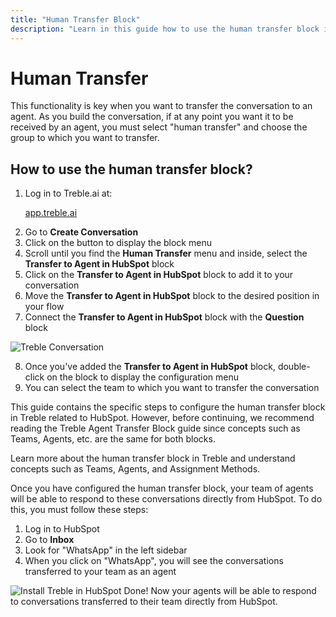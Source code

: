 ```yaml
---
title: "Human Transfer Block"
description: "Learn in this guide how to use the human transfer block in Treble. This block allows your conversations to be transferred to a human agent. Your team of agents will be able to respond to these conversations directly from HubSpot."
---
```


# Human Transfer

This functionality is key when you want to transfer the conversation to an agent. As you build the conversation, if at any point you want it to be received by an agent, you must select "human transfer" and choose the group to which you want to transfer.

## How to use the human transfer block?

1. Log in to Treble.ai at: <a class="article-link" href="https://app.treble.ai"><p>app.treble.ai</p><Icon icon="arrow-up-right-from-square" iconType="solid" /></a>
2. Go to **Create Conversation**
3. Click on the <Icon icon="square-plus" iconType="solid" /> button to display the block menu
4. Scroll until you find the **Human Transfer** menu and inside, select the **Transfer to Agent in HubSpot** block
5. Click on the **Transfer to Agent in HubSpot** block to add it to your conversation
6. Move the **Transfer to Agent in HubSpot** block to the desired position in your flow
7. Connect the **Transfer to Agent in HubSpot** block with the **Question** block

<img src="/images/human-transfer-1.gif" alt="Treble Conversation" />

8. Once you've added the **Transfer to Agent in HubSpot** block, double-click on the block to display the configuration menu
9. You can select the team to which you want to transfer the conversation

This guide contains the specific steps to configure the human transfer block in Treble related to HubSpot. However, before continuing, we recommend reading the Treble Agent Transfer Block guide since concepts such as Teams, Agents, etc. are the same for both blocks.

<Card title="Human Transfer" horizontal icon="diagram-next" href="/en/docs/build-with-treble/blocks/agent">
  Learn more about the human transfer block in Treble and understand concepts such as Teams, Agents, and Assignment Methods.
</Card>

Once you have configured the human transfer block, your team of agents will be able to respond to these conversations directly from HubSpot. To do this, you must follow these steps:

1. Log in to HubSpot
2. Go to **Inbox**
3. Look for "WhatsApp" in the left sidebar
4. When you click on "WhatsApp", you will see the conversations transferred to your team as an agent

<img src="/images/install-hs-12.gif" alt="Install Treble in HubSpot" />

<Check>
Done! Now your agents will be able to respond to conversations transferred to their team directly from HubSpot.
</Check> 